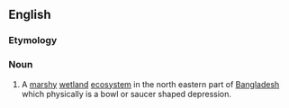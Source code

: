 ==English==
{{wikipedia}}

===Etymology===
{{Beng.}} {{Beng|[[হাওর]]}}

===Noun===
{{en-noun}}

# A [[marshy]] [[wetland]] [[ecosystem]] in the north eastern part of [[Bangladesh]] which physically is a bowl or saucer shaped depression.